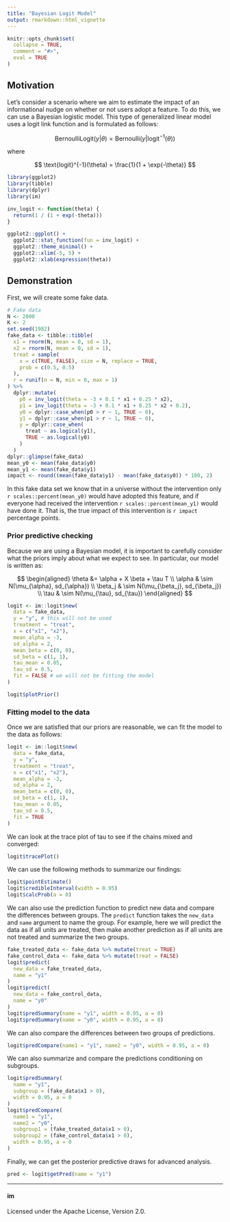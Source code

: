 ```yaml
---
title: "Bayesian Logit Model"
output: rmarkdown::html_vignette
---
```


```r
knitr::opts_chunk$set(
  collapse = TRUE,
  comment = "#>",
  eval = TRUE
)
```

## Motivation


Let's consider a scenario where we aim to estimate the impact of an
 informational nudge on whether or not users adopt a feature. To do this,
 we can use  a Bayesian logistic model. This type of generalized linear model
 uses a logit link function and is formulated as follows:

$$
\text{BernoulliLogit}(y|\theta) = \text{Bernoulli}(y|\text{logit}^{-1}(\theta))
$$

where

$$
\text{logit}^{-1}(\theta) = \frac{1}{1 + \exp(-\theta)}
$$


```r
library(ggplot2)
library(tibble)
library(dplyr)
library(im)

inv_logit <- function(theta) {
  return(1 / (1 + exp(-theta)))
}

ggplot2::ggplot() +
  ggplot2::stat_function(fun = inv_logit) +
  ggplot2::theme_minimal() +
  ggplot2::xlim(-5, 5) +
  ggplot2::xlab(expression(theta))
```

## Demonstration

First, we will create some fake data.

```r
# Fake data
N <- 2000
K <- 2
set.seed(1982)
fake_data <- tibble::tibble(
  x1 = rnorm(N, mean = 0, sd = 1),
  x2 = rnorm(N, mean = 0, sd = 1),
  treat = sample(
    x = c(TRUE, FALSE), size = N, replace = TRUE,
    prob = c(0.5, 0.5)
  ),
  r = runif(n = N, min = 0, max = 1)
) %>%
  dplyr::mutate(
    p0 = inv_logit(theta = -3 + 0.1 * x1 + 0.25 * x2),
    p1 = inv_logit(theta = -3 + 0.1 * x1 + 0.25 * x2 + 0.2),
    y0 = dplyr::case_when(p0 > r ~ 1, TRUE ~ 0),
    y1 = dplyr::case_when(p1 > r ~ 1, TRUE ~ 0),
    y = dplyr::case_when(
      treat ~ as.logical(y1),
      TRUE ~ as.logical(y0)
    )
  )
dplyr::glimpse(fake_data)
mean_y0 <- mean(fake_data$y0)
mean_y1 <- mean(fake_data$y1)
impact <- round((mean(fake_data$y1) - mean(fake_data$y0)) * 100, 2)
```

In this fake data set we know that in a universe without the intervention
  only `r scales::percent(mean_y0)` would have adopted this feature,
  and if everyone had received the intervention `r scales::percent(mean_y1)`
  would have done it. That is, the true impact of this intervention is
  `r impact` percentage points.

### Prior predictive checking

Because we are using a Bayesian model, it is important to carefully consider
 what the priors imply about what we expect to see. In particular, our model
 is written as:

$$
\begin{aligned}
\theta &=  \alpha + X \beta + \tau  T \\
\alpha & \sim N(\mu_{\alpha}, sd_{\alpha}) \\
\beta_j & \sim N(\mu_{\beta_j}, sd_{\beta_j}) \\
\tau & \sim N(\mu_{\tau}, sd_{\tau})
\end{aligned}
$$

```r
logit <- im::logit$new(
  data = fake_data,
  y = "y", # this will not be used
  treatment = "treat",
  x = c("x1", "x2"),
  mean_alpha = -3,
  sd_alpha = 2,
  mean_beta = c(0, 0),
  sd_beta = c(1, 1),
  tau_mean = 0.05,
  tau_sd = 0.5,
  fit = FALSE # we will not be fitting the model
)

logit$plotPrior()
```
### Fitting model to the data

Once we are satisfied that our priors are reasonable, we can fit the model to
  the data as follows:

```r
logit <- im::logit$new(
  data = fake_data,
  y = "y",
  treatment = "treat",
  x = c("x1", "x2"),
  mean_alpha = -3,
  sd_alpha = 2,
  mean_beta = c(0, 0),
  sd_beta = c(1, 1),
  tau_mean = 0.05,
  tau_sd = 0.5,
  fit = TRUE
)
```

We can look at the trace plot of tau to see if the chains mixed and converged:

```r
logit$tracePlot()
```

We can use the following methods to summarize our findings:

```r
logit$pointEstimate()
logit$credibleInterval(width = 0.95)
logit$calcProb(a = 0)
```

We can also use the prediction function to predict new data and compare the
  differences between groups. The `predict` function takes the `new_data` and
  `name` argument to name the group.
For example, here we will predict the data as if all units are treated, then
  make another prediction as if all units are not treated and summarize the two
  groups.

```r
fake_treated_data <- fake_data %>% mutate(treat = TRUE)
fake_control_data <- fake_data %>% mutate(treat = FALSE)
logit$predict(
  new_data = fake_treated_data,
  name = "y1"
)
logit$predict(
  new_data = fake_control_data,
  name = "y0"
)
logit$predSummary(name = "y1", width = 0.95, a = 0)
logit$predSummary(name = "y0", width = 0.95, a = 0)
```

We can also compare the differences between two groups of predictions.
```r
logit$predCompare(name1 = "y1", name2 = "y0", width = 0.95, a = 0)
```

We can also summarize and compare the predictions conditioning on subgroups.
```r
logit$predSummary(
  name = "y1",
  subgroup = (fake_data$x1 > 0),
  width = 0.95, a = 0
)
logit$predCompare(
  name1 = "y1",
  name2 = "y0",
  subgroup1 = (fake_treated_data$x1 > 0),
  subgroup2 = (fake_control_data$x1 > 0),
  width = 0.95, a = 0
)
```

Finally, we can get the posterior predictive draws for advanced analysis.
```r
pred <- logit$getPred(name = "y1")
```

---

#### im

Licensed under the Apache License, Version 2.0.\

